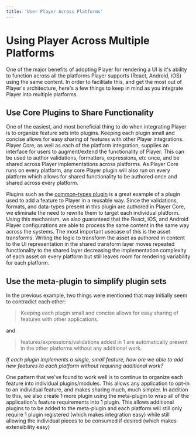 ```yaml
---
title: 'User Player Across Platforms'
---
```


# Using Player Across Multiple Platforms

One of the major benefits of adopting Player for rendering a UI is it's ability to function across all the platforms Player supports (React, Android, iOS) using the same content. In order to facilitate this, and get the most out of Player's architecture, here's a few things to keep in mind as you integrate Player into multiple platforms.

## Use Core Plugins to Share Functionality

One of the easiest, and most beneficial thing to do when integrating Player is to organize feature sets into plugins. Keeping each plugin small and concise allows for easy sharing of features with other Player integrations. Player Core, as well as each of the platform integration, supplies an interface for users to augment/extend the functionality of Player. This can be used to author validations, formatters, expressions, etc once, and be shared across Player implementations across platforms. As Player Core runs on every platform, any core Player plugin will also run on every platform which allows for shared functionality to be authored once and shared across every platform. 

Plugins such as the [common-types plugin](../plugins/common-types) is a great example of a plugin used to add a feature to Player in a reusable way. Since the validations, formats, and data-types present in this plugin are authored in Player Core, we eliminate the need to rewrite them to target each individual platform. Using this mechanism, we also guaranteed that the React, iOS, and Android Player configurations are able to process the same content in the same way across the systems. The most important usecase of this is the asset transforms. Writing the logic to transform the asset as authored in content to the UI representation in the shared transform layer moves repeated functionality to the shared layer decreasing the implementation complexity of each asset on every platform but still leaves room for rendering variability for each platform.

## Use the meta-plugin to simplify plugin sets

In the previous example, two things were mentioned that may initially seem to contradict each other:

> Keeping each plugin small and concise allows for easy sharing of features with other applications.

and

> features/expressions/validations added in 1 are automatically present in the other platforms without any additional work.

*If each plugin implements a single, small feature, how are we able to add new features to each platform without requiring additional work?*

One pattern that we've found to work well is to continue to organize each feature into individual plugins/modules. This allows any application to opt-in to an individual feature, and makes sharing much, much simpler. In addition to this, we also create 1 more plugin using the meta-plugin to wrap all of the application's feature requirements into 1 plugin. This allows additional plugins to to be added to the meta-plugin and each platform will still only require 1 plugin registered (which makes integration easy) while still allowing the individual pieces to be consumed if desired (which makes extensibility easy)